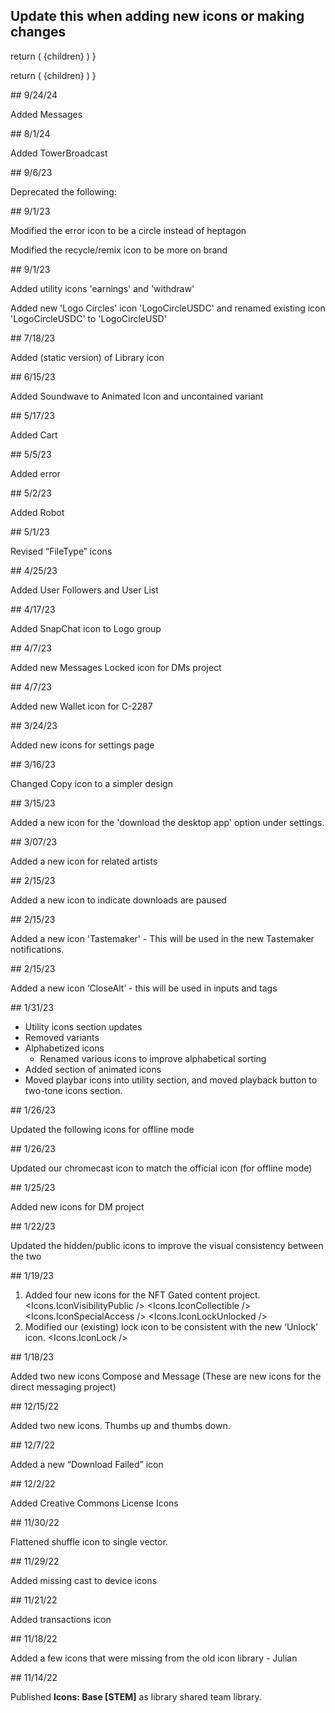 

<Meta title='Icons/Changelog' />

<Title>Changelog</Title>

## Update this when adding new icons or making changes

  return (
    <Flex direction='column' gap='xl'>
      <Divider />
      {children}
    </Flex>
  )
}

  return (
    <Flex columnGap='2xl' rowGap='l' wrap='wrap'>
      {children}
    </Flex>
  )
}

<Changelog>
<Heading>
## 9/24/24

Added Messages

</Heading>

<IconList>
  <Icons.IconMessages />
</IconList>

</Changelog>

<Changelog>
<Heading>
## 8/1/24

Added TowerBroadcast

</Heading>

<IconList>
  <Icons.IconTowerBroadcast />
</IconList>

</Changelog>

<Changelog>
<Heading>
## 9/6/23

Deprecated the following:

</Heading>

<IconList>
  <DeprecatedIcons.AudiusGlyphAlt />
  <DeprecatedIcons.Calendar />
  <DeprecatedIcons.CalendarMonth />
  <DeprecatedIcons.CalendarWeek />
  <DeprecatedIcons.Collections />
  <DeprecatedIcons.Headphones />
  <DeprecatedIcons.Playlists />
  <DeprecatedIcons.RepeatAlt />
</IconList>

</Changelog>

<Changelog>
<Heading>
## 9/1/23

Modified the error icon to be a circle instead of heptagon

</Heading>

<IconList>
  <DeprecatedIcons.Error />
  <Icons.IconError />
</IconList>

Modified the recycle/remix icon to be more on brand

<IconList>
  <DeprecatedIcons.Remix />
  <Icons.IconRemix />
</IconList>

</Changelog>

<Changelog>
<Heading>
## 9/1/23

Added utility icons 'earnings' and 'withdraw'

</Heading>

<IconList>
  <Icons.IconEarnings />
  <Icons.IconWithdraw />
</IconList>

Added new 'Logo Circles' icon 'LogoCircleUSDC' and renamed existing icon 'LogoCircleUSDC'
to 'LogoCircleUSD'

<IconList>
  <Icons.IconLogoCircleUSDC />
  <Icons.IconLogoCircleUSD />
</IconList>

</Changelog>

<Changelog>
<Heading>
## 7/18/23

Added (static version) of Library icon

</Heading>

<IconList>
  <Icons.IconLibrary />
</IconList>

</Changelog>

<Changelog>
<Heading>
## 6/15/23

Added Soundwave to Animated Icon and uncontained variant

</Heading>

<IconList>
  <Icons.IconSoundwave />
</IconList>

</Changelog>

<Changelog>
<Heading>
## 5/17/23

Added Cart

</Heading>

<IconList>
  <Icons.IconCart />
</IconList>

</Changelog>

<Changelog>
<Heading>
## 5/5/23

Added error

</Heading>

<IconList>
  <DeprecatedIcons.Error />
</IconList>

</Changelog>

<Changelog>
<Heading>
## 5/2/23

Added Robot

</Heading>

<IconList>
  <Icons.IconRobot />
</IconList>

</Changelog>

<Changelog>
<Heading>
## 5/1/23

Revised “FileType” icons

</Heading>

<IconList>
  <Icons.IconFile3GA />
  <Icons.IconFile3GP />
  <Icons.IconFileAAC />
  <Icons.IconFileAIF />
  <Icons.IconFileAIFF />
  <Icons.IconFileAMR />
  <Icons.IconFileAWB />
  <Icons.IconFileFLAC />
  <Icons.IconFileM4A />
  <Icons.IconFileM4B />
  <Icons.IconFileM4P />
  <Icons.IconFileM4R />
  <Icons.IconFileM4V />
  <Icons.IconFileMP2 />
  <Icons.IconFileMP3 />
  <Icons.IconFileMP4 />
  <Icons.IconFileMPGA />
  <Icons.IconFileOGA />
  <Icons.IconFileOGG />
  <Icons.IconFileOGM />
  <Icons.IconFileOGV />
  <Icons.IconFileOGX />
  <Icons.IconFileAIFC />
  <Icons.IconFileOPUS />
  <Icons.IconFileSPX />
  <Icons.IconFileTS />
  <Icons.IconFileTSA />
  <Icons.IconFileTSV />
  <Icons.IconFileWAV />
  <Icons.IconFileWAVE />
  <Icons.IconFileWEBM />
  <Icons.IconFileXWMA />
</IconList>

</Changelog>

<Changelog>
<Heading>
## 4/25/23

Added User Followers and User List

</Heading>

<IconList>
  <Icons.IconUserFollowers />
  <Icons.IconUserList />
</IconList>

</Changelog>

<Changelog>
<Heading>
## 4/17/23

Added SnapChat icon to Logo group

</Heading>

<IconList>
  <Icons.IconSnapChat />
</IconList>

</Changelog>

<Changelog>
<Heading>
## 4/7/23

Added new Messages Locked icon for DMs project

</Heading>

<IconList>
  <Icons.IconMessageLocked />
</IconList>

</Changelog>

<Changelog>
<Heading>
## 4/7/23

Added new Wallet icon for C-2287

</Heading>

<IconList>
  <Icons.IconWallet />
</IconList>

</Changelog>

<Changelog>
<Heading>
## 3/24/23

Added new icons for settings page

</Heading>

<IconList>
  <Icons.IconRecoveryEmail />
  <Icons.IconKey />
  <Icons.IconSkull />
  <Icons.IconAppearance />
</IconList>

</Changelog>

<Changelog>
<Heading>
## 3/16/23

Changed Copy icon to a simpler design

</Heading>

<IconList>
  <Icons.IconCopy />
</IconList>

</Changelog>

<Changelog>
<Heading>
## 3/15/23

Added a new icon for the 'download the desktop app' option under settings.

</Heading>

<IconList>
  <Icons.IconDesktop />
</IconList>

</Changelog>

<Changelog>
<Heading>
## 3/07/23

Added a new icon for related artists

</Heading>

<IconList>
  <Icons.IconUserGroup />
</IconList>

</Changelog>

<Changelog>
<Heading>
## 2/15/23

Added a new icon to indicate downloads are paused

</Heading>

<IconList>
  <Icons.IconCloudDownloadPaused />
</IconList>

</Changelog>

<Changelog>
<Heading>
## 2/15/23

Added a new icon 'Tastemaker' - This will be used in the new Tastemaker notifications.

</Heading>

<IconList>
  <Icons.IconTastemaker />
</IconList>

</Changelog>

<Changelog>
<Heading>
## 2/15/23

Added a new icon ‘CloseAlt’ - this will be used in inputs and tags

</Heading>

<IconList>
  <Icons.IconCloseAlt />
</IconList>
</Changelog>

<Changelog>
## 1/31/23

- Utility icons section updates
- Removed variants
- Alphabetized icons
  - Renamed various icons to improve alphabetical sorting
- Added section of animated icons
- Moved playbar icons into utility section, and moved playback button to two-tone icons section.

</Changelog>

<Changelog>
<Heading>
## 1/26/23

Updated the following icons for offline mode

</Heading>

<IconList>
  <Icons.IconCloudDownloadInactive />
  <Icons.IconCloudDownloadQueued />
  <Icons.IconCloudDownloadError />
  <Icons.IconCloudDownload />
</IconList>

</Changelog>

<Changelog>
<Heading>
## 1/26/23

Updated our chromecast icon to match the official icon (for offline mode)

</Heading>

<IconList>
  <Icons.IconCastChromecast />
</IconList>

</Changelog>

<Changelog>
<Heading>
## 1/25/23

Added new icons for DM project

</Heading>

<IconList>
  <Icons.IconMessageBlock />
  <Icons.IconMessageUnblock />
  <Icons.IconTrash />
</IconList>

</Changelog>

<Changelog>
<Heading>
## 1/22/23

Updated the hidden/public icons to improve the visual consistency between the two

</Heading>

<IconList>
  <Icons.IconVisibilityPublic />
  <Icons.IconVisibilityHidden />
</IconList>
</Changelog>

<Changelog>
## 1/19/23

1. Added four new icons for the NFT Gated content project.
   <IconList>
     <Icons.IconVisibilityPublic />
     <Icons.IconCollectible />
     <Icons.IconSpecialAccess />
     <Icons.IconLockUnlocked />
   </IconList>
1. Modified our (existing) lock icon to be consistent with the new ‘Unlock’ icon.
   <IconList>
     <Icons.IconLock />
   </IconList>

</Changelog>

<Changelog>
<Heading>
## 1/18/23

Added two new icons Compose and Message (These are new icons for the direct messaging project)

</Heading>

<IconList>
  <Icons.IconMessage />
  <Icons.IconCompose />
</IconList>

</Changelog>

<Changelog>
<Heading>
## 12/15/22

Added two new icons. Thumbs up and thumbs down.

</Heading>

<IconList>
  <Icons.IconThumbsUp />
  <Icons.IconThumbsDown />
</IconList>

</Changelog>

<Changelog>
<Heading>
## 12/7/22

Added a new “Download Failed” icon

</Heading>

<IconList>
  <Icons.IconCloudDownloadError />
</IconList>

</Changelog>

<Changelog>
<Heading>
## 12/2/22

Added Creative Commons License Icons

</Heading>

<IconList>
  <Icons.IconCcBy />
  <Icons.IconCcCC />
  <Icons.IconCcNC_EU />
  <Icons.IconCcNC_JP />
  <Icons.IconCcNC />
  <Icons.IconCcND />
  <Icons.IconCcPD />
  <Icons.IconCcRemix />
  <Icons.IconCcSA />
  <Icons.IconCcSampling />
  <Icons.IconCcSamplingPlus />
  <Icons.IconCcShare />
  <Icons.IconCcZero />
</IconList>

</Changelog>

<Changelog>
<Heading>
## 11/30/22

Flattened shuffle icon to single vector.

</Heading>

<IconList>
  <DeprecatedIcons.Shuffle />
  <Icons.IconShuffle />
</IconList>

</Changelog>

<Changelog>
<Heading>
## 11/29/22

Added missing cast to device icons

</Heading>

<IconList>
  <Icons.IconCastAirplay />
  <Icons.IconCastChromecast />
</IconList>

</Changelog>

<Changelog>
<Heading>
## 11/21/22

Added transactions icon

</Heading>

<IconList>
  <Icons.IconTransaction />
</IconList>

</Changelog>

<Changelog>
<Heading>
## 11/18/22

Added a few icons that were missing from the old icon library - Julian

</Heading>

<IconList>
  <Icons.IconPodcastBack />
  <Icons.IconPodcastForward />
  <Icons.IconWand />
  <Icons.IconLogoCircleETH />
  <Icons.IconLogoCircleSOL />
  <Icons.IconNoWifi />
  <Icons.IconCloudDownloadInactive />
</IconList>

</Changelog>

<Changelog>
<Heading>
## 11/14/22

Published **Icons: Base [STEM]** as library shared team library.

</Heading>

</Changelog>
